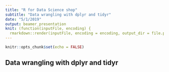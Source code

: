 ```yaml
---
title: "R for Data Science shop"
subtitle: "Data wrangling with dplyr and tidyr"
date: "5/1/2019"
output: beamer_presentation
knit: (function(inputFile, encoding) {
  rmarkdown::render(inputFile, encoding = encoding, output_dir = file.path(dirname(inputFile), "..", "slides")) })
---
```


```r
knitr::opts_chunk$set(echo = FALSE)
```

## Data wrangling with dplyr and tidyr
